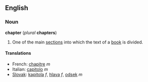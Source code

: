 ==English==
=== Noun ===
'''chapter''' (''plural'' '''chapters''')

#One of the main [[section]]s into which the text of a [[book]] is divided.

==== Translations ====
*French: [[chapitre]] ''m''
*Italian: [[capitolo]] ''m''
*[[Slovak]]: [[kapitola]] ''f'', [[hlava]] ''f'', [[odsek]] ''m''